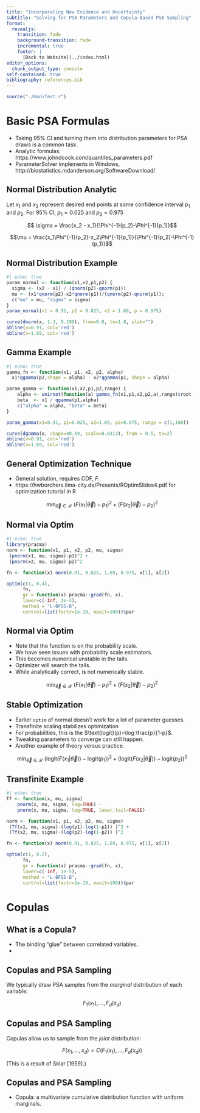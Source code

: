 ```yaml
---
title: "Incorporating New Evidence and Uncertainty"
subtitle: "Solving for PSA Parameters and Copula-Based PSA Sampling"
format:
  revealjs:
    transition: fade
    background-transition: fade
    incremental: true 
    footer: |
      [Back to Website](../index.html)
editor_options: 
  chunk_output_type: console
self-contained: true
bibliography: references.bib
---
```


```r
source("./manifest.r")
```

# Basic PSA Formulas

- Taking 95% CI and turning them into distribution parameters for PSA draws is a common task.
- Analytic formulas: https://www.johndcook.com/quantiles_parameters.pdf
- ParameterSolver implements in Windows, http://biostatistics.mdanderson.org/SoftwareDownload/

## Normal Distribution Analytic

Let $x_1$ and $x_2$ represent desired end points at some confidence interval $p_1$ and $p_2$. For 95% CI, $p_1=0.025$ and $p_2=0.975$

$$ \sigma = \frac{x_2 - x_1}{\Phi^{-1}(p_2)-\Phi^{-1}(p_1)}$$

$$\mu = \frac{x_1\Phi^{-1}(p_2)-x_2\Phi^{-1}(p_1)}{\Phi^{-1}(p_2)-\Phi^{-1}(p_1)}$$

## Normal Distribution Example

```r
#| echo: true
param_normal <- function(x1,x2,p1,p2) {
  sigma <- (x2 - x1) / (qnorm(p2)-qnorm(p1))
  mu <- (x1*qnorm(p2)-x2*qnorm(p1))/(qnorm(p2)-qnorm(p1));
  c("mu" = mu, "sigma" = sigma)
}
param_normal(x1 = 0.91, p1 = 0.025, x2 = 1.69, p = 0.975)
```

```r
curve(dnorm(x, 1.3, 0.199), from=0.8, to=1.8, ylab="")
abline(v=0.91, col='red')
abline(v=1.69, col='red')
```

## Gamma Example

```r
#| echo: true
gamma_fn <- function(x1, p1, x2, p2, alpha)
  x1*qgamma(p2,shape = alpha) - x2*qgamma(p1, shape = alpha)

param_gamma <- function(x1,x2,p1,p2,range) {
    alpha <- uniroot(function(a) gamma_fn(x1,p1,x2,p2,a),range)$root
    beta  <- x1 / qgamma(p1,alpha)
    c("alpha" = alpha, "beta" = beta)
}

param_gamma(x1=0.91, p1=0.025, x2=1.69, p2=0.975, range = c(1,100))
```

```r
curve(dgamma(x, shape=40.59, scale=0.0313), from = 0.5, to=2)
abline(v=0.91, col='red')
abline(v=1.69, col='red')
```

## General Optimization Technique

::: nonincremental
-  General solution, requires CDF, $F$.
-  https://hwborchers.lima-city.de/Presents/ROptimSlides4.pdf for optimization tutorial in R 
:::
 
$$\min_{\vec{\theta} \in \mathcal{R}}\,\, (F(x_1|\vec{\theta})-p_1)^2+(F(x_2|\vec{\theta})-p_2)^2$$

## Normal via Optim

```r
#| echo: true
library(pracma)
norm <- function(x1, p1, x2, p2, mu, sigma)
 (pnorm(x1, mu, sigma)-p1)^2 +
 (pnorm(x2, mu, sigma)-p2)^2

fn <- function(x) norm(0.91, 0.025, 1.69, 0.975, x[1], x[2])

optim(c(1, 0.4),
      fn,
      gr = function(x) pracma::grad(fn, x),
      lower=c(-Inf, 1e-4),
      method = "L-BFGS-B",
      control=list(factr=1e-10, maxit=100))$par

```

## Normal via Optim

::: nonincremental
-  Note that the function is on the probability scale.
-  We have seen issues with probability scale estimators.
-  This becomes numerical unstable in the tails.
-  Optimizer will search the tails.
-  While analytically correct, is not numerically stable.
:::

$$\min_{\vec{\theta} \in \mathcal{R}}\,\, (F(x_1|\vec{\theta})-p_1)^2+(F(x_2|\vec{\theta})-p_2)^2$$

## Stable Optimization

::: nonincremental
- Earlier `optim` of normal doesn't work for a lot of parameter guesses.
- Transfinite scaling stabilizes optimization
- For probabilities, this is the $\text{logit}(p)=\log \frac{p}{1-p}$.
- Tweaking parameters to converge can still happen.
- Another example of theory versus practice.
:::

$$\min_{\vec{\theta} \in \mathcal{R}}\,\, (\text{logit} (F(x_1|\vec{\theta}))-\text{logit} (p_1))^2+(\text{logit} (F(x_2|\vec{\theta}))-\text{logit} (p_2))^2$$

## Transfinite Example

```r
#| echo: true
Tf <- function(x, mu, sigma)
    pnorm(x, mu, sigma, log=TRUE) -
    pnorm(x, mu, sigma, log=TRUE, lower.tail=FALSE)

norm <- function(x1, p1, x2, p2, mu, sigma)
 (Tf(x1, mu, sigma)-(log(p1)-log(1-p1)) )^2 +
 (Tf(x2, mu, sigma)-(log(p2)-log(1-p2)) )^2

fn <- function(x) norm(0.91, 0.025, 1.69, 0.975, x[1], x[2])

optim(c(1, 0.2),
      fn,
      gr = function(x) pracma::grad(fn, x),
      lower=c(-Inf, 1e-5),
      method = "L-BFGS-B",
      control=list(factr=1e-10, maxit=100))$par

```

# Copulas

## What is a Copula?

-   The binding "glue" between correlated variables.
-   

## Copulas and PSA Sampling {auto-animate="true"}

We typically draw PSA samples from the *marginal* distribution of each variable:

$$
F_1(x_1),  ..., F_d(x_d)
$$

## Copulas and PSA Sampling {auto-animate="true"}

Copulas allow us to sample from the *joint* distribution:

$$
F(x_1,...,x_d) = C \big ( F_1(x_1), ..., F_d(x_d) \big )
$$

(This is a result of Sklar \[1959\].)

## Copulas and PSA Sampling {auto-animate="true"}

-   Copula: a multivariate cumulative distribution function with uniform marginals.

